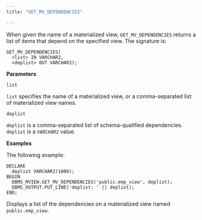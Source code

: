 ```yaml
---
title: "GET_MV_DEPENDENCIES"

---
```


When given the name of a materialized view, `GET_MV_DEPENDENCIES` returns a list of items that depend on the specified view. The signature is:

```text
GET_MV_DEPENDENCIES(
  <list> IN VARCHAR2,
  <deplist> OUT VARCHAR2);
```

**Parameters**

`list`

 `list` specifies the name of a materialized view, or a comma-separated list of materialized view names.

`deplist`

 `deplist` is a comma-separated list of schema-qualified dependencies. `deplist` is a `VARCHAR2` value.

**Examples**

The following example:

```text
DECLARE
  deplist VARCHAR2(1000);
BEGIN
  DBMS_MVIEW.GET_MV_DEPENDENCIES('public.emp_view', deplist);
  DBMS_OUTPUT.PUT_LINE('deplist: ' || deplist);
END;
```

Displays a list of the dependencies on a materialized view named `public.emp_view`.
